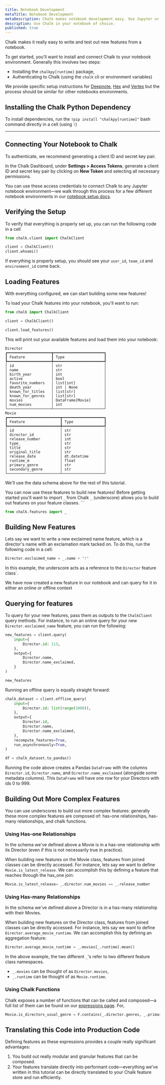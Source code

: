 ```yaml
---
title: Notebook Development
metaTitle: Notebook Development
metaDescription: Chalk makes notebook development easy. Use Jupyter or any other notebook system to explore your feature data, then seamlessly use the same feature logic in production.
description: Use Chalk in your notebook of choice.
published: true
---
```


Chalk makes it really easy to write and test out new features from a notebook.

To get started, you'll want to install and connect Chalk to your notebook environment. Generally
this involves two steps:

- Installing the `chalkpy[runtime]` package,
- Authenticating to Chalk (using the `chalk` cli or environment variables)

We provide specific setup instructions for [Deepnote](/docs/notebook-development#deepnote), [Hex](/docs/notebook-development#hex) and [Vertex](/docs/notebook-development#vertex-and-google-collab-enterprise) but the process should be similar for other notebooks environments.

## Installing the Chalk Python Dependency

To install dependencies, run the `!pip install "chalkpy[runtime]"` bash command directly in a cell (using `!`)

---

## Connecting Your Notebook to Chalk

To authenticate, we recommend generating a client ID and secret key pair.

In the Chalk Dashboard, under **Settings > Access Tokens**,
generate a client ID and secret key pair by clicking on **New Token** and selecting all necessary permissions.

You can use these access credentials to connect Chalk to any Jupyter notebook environment—we walk through
this process for a few different notebook environments in our [notebook setup docs](/docs/notebook-setup).

## Verifying the Setup

To verify that everything is properly set up, you can run the following code in a cell

```python notebook.ipynb
from chalk.client import ChalkClient

client = ChalkClient()
client.whoami()
```

If everything is properly setup, you should see your `user_id`, `team_id` and `environment_id` come back.

## Loading Features

With everything configured, we can start building some new features!

To load your Chalk features into your notebook, you'll want to run:

```python notebook.ipynb
from chalk import ChalkClient

client = ChalkClient()

client.load_features()
```

This will print out your available features and load them into your notebook:

```
Director
┏━━━━━━━━━━━━━━━━━━━━┳━━━━━━━━━━━━━━━━━━━━━━━┓
┃ Feature            ┃ Type                  ┃
┡━━━━━━━━━━━━━━━━━━━━╇━━━━━━━━━━━━━━━━━━━━━━━┩
│ id                 │ str                   │
│ name               │ str                   │
│ birth_year         │ int                   │
│ active             │ bool                  │
│ favorite_numbers   │ list[int]             │
│ death_year         │ int | None            │
│ known_for_titles   │ list[str]             │
│ known_for_genres   │ list[str]             │
│ movies             │ DataFrame[Movie]      │
│ num_movies         │ int                   │
└────────────────────┴───────────────────────┘
Movie
┏━━━━━━━━━━━━━━━━━━━━━━━━┳━━━━━━━━━━━━━━━━━━━┓
┃ Feature                ┃ Type              ┃
┡━━━━━━━━━━━━━━━━━━━━━━━━╇━━━━━━━━━━━━━━━━━━━┩
│ id                     │ str               │
│ director_id            │ str               │
│ release_number         │ int               │
│ type_                  │ str               │
│ title                  │ str               │
│ original_title         │ str               │
│ release_date           │ dt.datetime       │
│ runtime_m              │ float             │
│ primary_genre          │ str               │
│ secondary_genre        │ str               │
└────────────────────────┴───────────────────┘
```

We'll use the data schema above for the rest of this tutorial.

You can now use these features to build new features! Before getting started you'll want to import `_` from
Chalk `_` (underscore) allows you to build out features on your feature classes. ```

```python notebook.ipynb
from chalk.features import _
```

## Building New Features

Lets say we want to write a new exclaimed name feature, which is a director's name with an exclamation mark tacked on.
To do this, run the following code in a cell:

```python notebook.ipynb
Director.exclaimed_name = _.name + "!"
```

In this example, the underscore acts as a reference to the `Director` feature class`.

We have now created a new feature in our notebook and can query for it in either an online or offline context

## Querying for features

To query for your new features, pass them as outputs to the `ChalkClient` query methods. For instance, to run an online query for your new `Director.exclaimed_name` feature, you can run the following:

```python notebook.ipynb
new_features = client.query(
    input={
        Director.id: 113,
    },
    output={
        Director.name,
        Director.name_exclaimed,
    }
)

new_features
```

Running an offline query is equally straight forward:

```python notebook.ipynb
chalk_dataset = client.offline_query(
    input={
        Director.id: list(range(1000)),
    },
    output={
        Director.id,
        Director.name,
        Director.name_exclaimed,
    },
    recompute_features=True,
    run_asynchronously=True,
)

df = chalk_dataset.to_pandas()
```

Running the code above creates a Pandas `DataFrame` with the columns `Director.id`, `Director.name`, and `Director.name_exclaimed` (alongside some metadata columns). This `DataFrame` will have one row for your Directors with ids 0 to 999.

## Building Out More Complex Features

You can use underscores to build out more complex features: generally these more complex features are composed of: has-one relationships, has-many relationships, and chalk functions.

### Using Has-one Relationships

In the schema we've defined above a Movie is in a has-one relationship with its Director (even if this is not necessarily true in practice).

When building new features on the Movie class, features from joined classes can be directly accessed. For instance, lets say we want to define `Movie.is_latest_release`. We can accomplish this by defining a feature that reaches through the has_one join:

```python notebook.ipynb
Movie.is_latest_release= _.director.num_movies == _.release_number
```

### Using Has-many Relationships

In the schema we've defined above a Director is in a has-many relationship with their Movies.

When building new features on the Director class, features from joined classes can be directly accessed. For instance, lets say we want to define `Director.average_movie_runtime`. We can accomplish this by defining an aggregation feature:

```python notebook.ipynb
Director.average_movie_runtime = _.movies[_.runtime].mean()
```

In the above example, the two different `_`'s refer to two different feature class namespaces.

- `_.movies` can be thought of as `Director.movies`,
- `_.runtime` can be thought of as `Movie.runtime`.

### Using Chalk Functions

Chalk exposes a number of functions that can be called and composed—a full list of them can be found on our [expressions page](/docs/expression#additional-functions).
For,

```python notebook.ipynb
Movie.is_directors_usual_genre = F.contains(_.director.genres, _.primary_genre)
```

## Translating this Code into Production Code

Defining features as these expressions provides a couple really significant advantages:

1. You build out really modular and granular features that can be composed.
2. Your features translate directly into performant code—everything we've written in this tutorial can be directly translated to your Chalk feature store and run efficiently.
